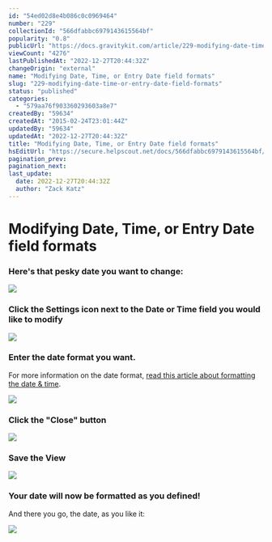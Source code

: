 ```yaml
---
id: "54ed02d8e4b086c0c0969464"
number: "229"
collectionId: "566dfabbc6979143615564bf"
popularity: "0.8"
publicUrl: "https://docs.gravitykit.com/article/229-modifying-date-time-or-entry-date-field-formats"
viewCount: "4276"
lastPublishedAt: "2022-12-27T20:44:32Z"
changeOrigin: "external"
name: "Modifying Date, Time, or Entry Date field formats"
slug: "229-modifying-date-time-or-entry-date-field-formats"
status: "published"
categories: 
  - "579aa76f903360293603a8e7"
createdBy: "59634"
createdAt: "2015-02-24T23:01:44Z"
updatedBy: "59634"
updatedAt: "2022-12-27T20:44:32Z"
title: "Modifying Date, Time, or Entry Date field formats"
hsEditUrl: "https://secure.helpscout.net/docs/566dfabbc6979143615564bf/article/54ed02d8e4b086c0c0969464"
pagination_prev: 
pagination_next: 
last_update:
  date: 2022-12-27T20:44:32Z
  author: "Zack Katz"
---
```


# Modifying Date, Time, or Entry Date field formats



### Here's that pesky date you want to change:

![](https://www.gravitykit.com/wp-content/uploads/2018/01/here-s-that-pesky-date-you-want-to-change-.png?1424818680)

### Click the Settings icon next to the Date or Time field you would like to modify

![](https://www.gravitykit.com/wp-content/uploads/2018/01/click-the-settings-icon-next-to-the-date-or-time-field-you-would-like-to-modify.png?1424818685)

### Enter the date format you want.

For more information on the date format, [read this article about formatting the date &amp; time](https://codex.wordpress.org/Formatting_Date_and_Time).

![](https://www.gravitykit.com/wp-content/uploads/2018/01/enter-the-date-format-you-want.png?1424818691)

### Click the "Close" button

![](https://www.gravitykit.com/wp-content/uploads/2018/01/click-the-close-button.png?1424818695)

### Save the View

![](https://www.gravitykit.com/wp-content/uploads/2018/01/save-the-view.png?1424818701)

### Your date will now be formatted as you defined!

And there you go, the date, as you like it:

![](https://www.gravitykit.com/wp-content/uploads/2018/01/your-date-will-now-be-formatted-as-you-defined-.png?1424818706)

